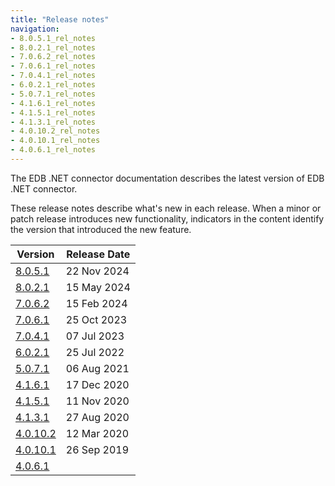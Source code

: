 ```yaml
---
title: "Release notes"
navigation:
- 8.0.5.1_rel_notes
- 8.0.2.1_rel_notes
- 7.0.6.2_rel_notes
- 7.0.6.1_rel_notes
- 7.0.4.1_rel_notes
- 6.0.2.1_rel_notes
- 5.0.7.1_rel_notes
- 4.1.6.1_rel_notes
- 4.1.5.1_rel_notes
- 4.1.3.1_rel_notes
- 4.0.10.2_rel_notes
- 4.0.10.1_rel_notes
- 4.0.6.1_rel_notes
---
```


The EDB .NET connector documentation describes the latest version of EDB .NET connector. 

These release notes describe what's new in each release. When a minor or patch release introduces new functionality, indicators in the content identify the version that introduced the new feature.

| Version                        | Release Date |
|--------------------------------|--------------|
| [8.0.5.1](8.0.5.1_rel_notes)   | 22 Nov 2024  |
| [8.0.2.1](8.0.2.1_rel_notes)   | 15 May 2024  |
| [7.0.6.2](7.0.6.2_rel_notes)   | 15 Feb 2024  |
| [7.0.6.1](7.0.6.1_rel_notes)   | 25 Oct 2023  |
| [7.0.4.1](7.0.4.1_rel_notes)   | 07 Jul 2023  |
| [6.0.2.1](6.0.2.1_rel_notes)   | 25 Jul 2022  |
| [5.0.7.1](5.0.7.1_rel_notes)   | 06 Aug 2021  |
| [4.1.6.1](4.1.6.1_rel_notes)   | 17 Dec 2020  |
| [4.1.5.1](4.1.5.1_rel_notes)   | 11 Nov 2020  |
| [4.1.3.1](4.1.3.1_rel_notes)   | 27 Aug 2020  |
| [4.0.10.2](4.0.10.2_rel_notes) | 12 Mar 2020  |
| [4.0.10.1](4.0.10.1_rel_notes) | 26 Sep 2019  |
| [4.0.6.1](4.0.6.1_rel_notes)   |              |
